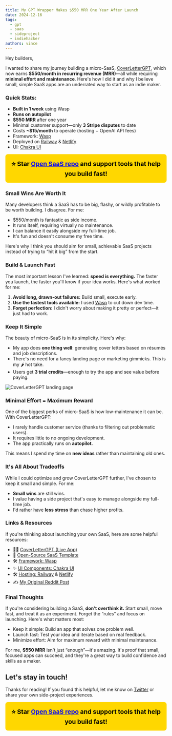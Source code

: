 ```yaml
---
title: My GPT Wrapper Makes $550 MRR One Year After Launch
date: 2024-12-16
tags:
  - gpt
  - saas
  - sideproject
  - indiehacker
authors: vince
---
```



Hey builders,

I wanted to share my journey building a micro-SaaS, [CoverLetterGPT](https://coverlettergpt.xyz/), which now earns **$550/month in recurring revenue (MRR)**—all while requiring **minimal effort and maintenance**. Here's how I did it and why I believe small, simple SaaS apps are an underrated way to start as an indie maker.

### Quick Stats:

- **Built in 1 week** using Wasp
- **Runs on autopilot**
- **$550 MRR** after one year
- Minimal customer support—only **3 Stripe disputes** to date
- Costs **~$15/month** to operate (hosting + OpenAI API fees)
- Framework: [Wasp](https://wasp-lang.dev/)
- Deployed on [Railway](https://railway.app/) & [Netlify](https://netlify.com/)
- UI: [Chakra UI](https://chakra-ui.com/)

<div style="background-color: #FFD700; padding: 1rem; text-align: center; font-size: 1.2rem; font-weight: bold; border-radius: 8px; color: black;">
  ⭐️ Star <a href="https://github.com/wasp-lang/open-saas" style="color: #0000FF; text-decoration: underline;">Open SaaS repo</a> and support tools that help you build fast!
</div>

### Small Wins Are Worth It

Many developers think a SaaS has to be big, flashy, or wildly profitable to be worth building. I disagree. For me:

- $550/month is fantastic as side income.
- It runs itself, requiring virtually no maintenance.
- I can balance it easily alongside my full-time job.
- It's fun and doesn't consume my free time.

Here's why I think you should aim for small, achievable SaaS projects instead of trying to “hit it big” from the start.

### Build & Launch Fast

The most important lesson I've learned: **speed is everything.** The faster you launch, the faster you'll know if your idea works. Here's what worked for me:

1. **Avoid long, drawn-out failures:** Build small, execute early.
2. **Use the fastest tools available:** I used [Wasp](https://wasp-lang.dev/) to cut down dev time.
3. **Forget perfection:** I didn't worry about making it pretty or perfect—it just had to work.

### Keep It Simple

The beauty of micro-SaaS is in its simplicity. Here's why:

- My app does **one thing well**: generating cover letters based on résumés and job descriptions.
- There's no need for a fancy landing page or marketing gimmicks. This is my 🌶 hot take.
- Users get **3 trial credits**—enough to try the app and see value before paying.

<Image src={landingPage} alt="CoverLetterGPT landing page" />

### Minimal Effort = Maximum Reward

One of the biggest perks of micro-SaaS is how low-maintenance it can be. With CoverLetterGPT:

- I rarely handle customer service (thanks to filtering out problematic users).
- It requires little to no ongoing development.
- The app practically runs on **autopilot.**

This means I spend my time on **new ideas** rather than maintaining old ones.

### It's All About Tradeoffs

While I could optimize and grow CoverLetterGPT further, I've chosen to keep it small and simple. For me:

- **Small wins** are still wins.
- I value having a side project that's easy to manage alongside my full-time job.
- I'd rather have **less stress** than chase higher profits.

### Links & Resources

If you're thinking about launching your own SaaS, here are some helpful resources:

- 👨‍💻 [CoverLetterGPT (Live App)](https://coverlettergpt.xyz/)
- 💸 [Open-Source SaaS Template](https://github.com/wasp-lang/open-saas)
- 🛠️ [Framework: Wasp](https://wasp-lang.dev/)
- ✨ [UI Components: Chakra UI](https://chakra-ui.com/)
- 🛠️ [Hosting: Railway](https://railway.app/) & [Netlify](https://netlify.com/)
- ✍️ [My Original Reddit Post](https://www.reddit.com/r/SideProject/comments/1h4t8vk/my_saas_only_makes_550_a_month_and_i_think_thats/)

### Final Thoughts

If you're considering building a SaaS, **don't overthink it.** Start small, move fast, and treat it as an experiment. Forget the “rules” and focus on launching. Here's what matters most:

- Keep it simple: Build an app that solves one problem well.
- Launch fast: Test your idea and iterate based on real feedback.
- Minimize effort: Aim for maximum reward with minimal maintenance.

For me, **$550 MRR** isn't just “enough”—it's amazing. It's proof that small, focused apps can succeed, and they're a great way to build confidence and skills as a maker.

## Let's stay in touch!

Thanks for reading! If you found this helpful, let me know on [Twitter](https://x.com/hot_town/status/1863553258586820976) or share your own side-project experiences.

<div style="background-color: #FFD700; padding: 1rem; text-align: center; font-size: 1.2rem; font-weight: bold; border-radius: 8px; color: black;">
  ⭐️ Star <a href="https://github.com/wasp-lang/open-saas" style="color: #0000FF; text-decoration: underline;">Open SaaS repo</a> and support tools that help you build fast!
</div>
